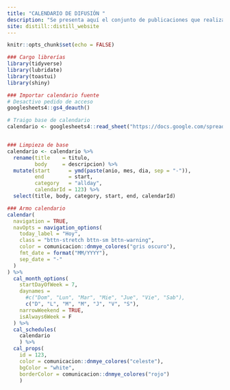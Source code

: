 ```yaml
---
title: "CALENDARIO DE DIFUSIÓN "
description: "Se presenta aquí el conjunto de publicaciones que realiza la Dirección Nacional de Mercados y Estadística de la Subsecretaría de Desarrollo Estratégico del [Ministerio de Turismo y Deportes](http://turismo.gob.ar/ 'MINTURDEP')."
site: distill::distill_website
---
```


```r
knitr::opts_chunk$set(echo = FALSE)
```

```r
### Cargo librerías
library(tidyverse)
library(lubridate)
library(toastui)
library(shiny)
```


```r
### Importar calendario fuente
# Desactivo pedido de acceso
googlesheets4::gs4_deauth()

# Traigo base de calendario
calendario <- googlesheets4::read_sheet("https://docs.google.com/spreadsheets/d/11nyQ5QwuTUaS6F_g8ZM6Ta9SXnrOiCtPV3h2rG_LVV0/edit?usp=sharing")


### Limpieza de base
calendario <- calendario %>% 
  rename(title    = titulo, 
         body     = descripcion) %>% 
  mutate(start      = ymd(paste(anio, mes, dia, sep = "-")),
         end        = start,
         category   = "allday",
         calendarId = 123) %>% 
  select(title, body, category, start, end, calendarId)

```


```r
### Armo calendario
calendar(
  navigation = TRUE,
  navOpts = navigation_options(
    today_label = "Hoy",
    class = "bttn-stretch bttn-sm bttn-warning",
    color = comunicacion::dnmye_colores("gris oscuro"), 
    fmt_date = format("MM/YYYY"),
    sep_date = "-"
  )
) %>%
  cal_month_options(
    startDayOfWeek = 7,
    daynames = 
      #c("Dom", "Lun", "Mar", "Mie", "Jue", "Vie", "Sab"),
      c("D", "L", "M", "M", "J", "V", "S"),
    narrowWeekend = TRUE,
    isAlways6Week = F
  ) %>%
  cal_schedules(
    calendario
    ) %>% 
  cal_props(
    id = 123,
    color = comunicacion::dnmye_colores("celeste"),
    bgColor = "white",
    borderColor = comunicacion::dnmye_colores("rojo")
    )
      

```


